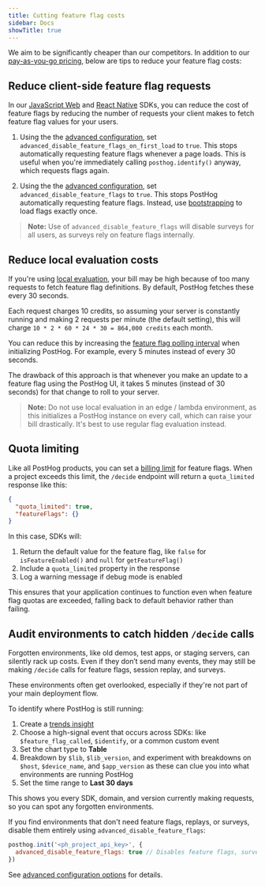 ```yaml
---
title: Cutting feature flag costs
sidebar: Docs
showTitle: true
---
```


We aim to be significantly cheaper than our competitors. In addition to our [pay-as-you-go pricing](/pricing), below are tips to reduce your feature flag costs:

<PostHogBillableUsageTemplate />

## Reduce client-side feature flag requests

In our [JavaScript Web](/docs/libraries/js) and [React Native](/docs/libraries/react-native) SDKs, you can reduce the cost of feature flags by reducing the number of requests your client makes to fetch feature flag values for your users.

1. Using the the [advanced configuration](/docs/libraries/js/config#advanced-configuration), set `advanced_disable_feature_flags_on_first_load` to `true`. This stops automatically requesting feature flags whenever a page loads. This is useful when you're immediately calling `posthog.identify()` anyway, which requests flags again.

2. Using the the [advanced configuration](/docs/libraries/js/config#advanced-configuration), set `advanced_disable_feature_flags` to `true`. This stops PostHog automatically requesting feature flags. Instead, use [bootstrapping](/docs/feature-flags/bootstrapping) to load flags exactly once.

> **Note:** Use of `advanced_disable_feature_flags` will disable surveys for all users, as surveys rely on feature flags internally.

## Reduce local evaluation costs

If you're using [local evaluation](/docs/feature-flags/local-evaluation), your bill may be high because of too many requests to fetch feature flag definitions. By default, PostHog fetches these every 30 seconds.

Each request charges 10 credits, so assuming your server is constantly running and making 2 requests per minute (the default setting), this will charge `10 * 2 * 60 * 24 * 30 = 864,000 credits` each month.

You can reduce this by increasing the [feature flag polling interval](/docs/feature-flags/local-evaluation#step-2-initialize-posthog-with-your-personal-api-key) when initializing PostHog. For example, every 5 minutes instead of every 30 seconds.

The drawback of this approach is that whenever you make an update to a feature flag using the PostHog UI, it takes 5 minutes (instead of 30 seconds) for that change to roll to your server.

> **Note:** Do not use local evaluation in an edge / lambda environment, as this initializes a PostHog instance on every call, which can raise your bill drastically. It's best to use regular flag evaluation instead.

## Quota limiting

Like all PostHog products, you can set a [billing limit](https://us.posthog.com/organization/billing) for feature flags. When a project exceeds this limit, the `/decide` endpoint will return a `quota_limited` response like this:

```json
{
  "quota_limited": true,
  "featureFlags": {}
}
```

In this case, SDKs will:

1. Return the default value for the feature flag, like `false` for `isFeatureEnabled()` and `null` for `getFeatureFlag()`
2. Include a `quota_limited` property in the response
3. Log a warning message if debug mode is enabled

This ensures that your application continues to function even when feature flag quotas are exceeded, falling back to default behavior rather than failing.

## Audit environments to catch hidden `/decide` calls

Forgotten environments, like old demos, test apps, or staging servers, can silently rack up costs. Even if they don’t send many events, they may still be making `/decide` calls for feature flags, session replay, and surveys.

These environments often get overlooked, especially if they're not part of your main deployment flow.

To identify where PostHog is still running:

1. Create a [trends insight](https://us.posthog.com/insights/new#insight=TRENDS)  
2. Choose a high-signal event that occurs across SDKs: like `$feature_flag_called`, `$identify`, or a common custom event  
3. Set the chart type to **Table**  
4. Breakdown by `$lib`, `$lib_version`, and experiment with breakdowns on `$host`, `$device_name`, and `$app_version` as these can clue you into what environments are running PostHog  
5. Set the time range to **Last 30 days**

This shows you every SDK, domain, and version currently making requests, so you can spot any forgotten environments.

If you find environments that don't need feature flags, replays, or surveys, disable them entirely using `advanced_disable_feature_flags`:

```js
posthog.init('<ph_project_api_key>', {
  advanced_disable_feature_flags: true // Disables feature flags, surveys, and session recording
})
```

See [advanced configuration options](https://posthog.com/docs/libraries/js/config#advanced-configuration) for details.
